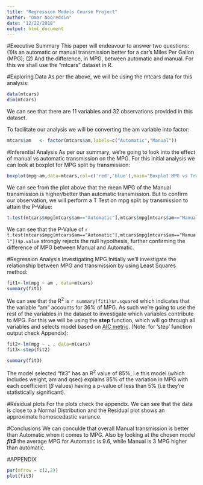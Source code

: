```yaml
---
title: "Regression Models Course Project"
author: "Omar Nooreddin"
date: "12/22/2018"
output: html_document
---
```

#Executive Summary
This paper will endeavour to answer two questions: (1)Is an automatic or manual transmission better for a car's Miles Per Gallon (MPG); (2) And the difference, in MPG, between automatic and manual. For this we shall use the "mtcars" dataset in R.

#Exploring Data
As per the above, we will be using the mtcars data for this analysis:
```r
data(mtcars)
dim(mtcars)
```
We can see that there are 11 variables and 32 observations provided in this dataset.

To facilitate our analysis we will be converting the am variable into factor:
```r
mtcars$am   <- factor(mtcars$am,labels=c("Automatic","Manual"))
```

#Inferential Analysis
As per our summary, we're going to look into the effect of manual vs automatic transmission on the MPG. For this initial analysis we can look at boxplot for MPG split by transmission:
```r
boxplot(mpg~am,data=mtcars,col=c('red','blue'),main="Boxplot MPG vs Transmission")
```

We can see from the plot above that the mean MPG of the Manual transmission is higher/better than automatic transmission. But to confirm our observation, we will perform a T Test on mpg split by transmission to attain the P-Value:
```r
t.test(mtcars$mpg[mtcars$am=="Automatic"],mtcars$mpg[mtcars$am=="Manual"])$p.value
```

We can see that the P-Value of `r t.test(mtcars$mpg[mtcars$am=="Automatic"],mtcars$mpg[mtcars$am=="Manual"])$p.value` strongly rejects the null hypothesis, further confirming the difference of MPG between Manual and Automatic.

#Regression Analysis Investigating MPG
Initially we'll investigate the relationship between MPG and transmission by using Least Squares method:
```r
fit1<-lm(mpg ~ am , data=mtcars)
summary(fit1)
```
We can see that the R^2^ is `r summary(fit1)$r.squared` which indicates that the variable "am" accounts for 36% of MPG. As such we're going to use the rest of the variables in the dataset to investigate which variables contribute to MPG. For this we will be using the **step** function, which will go through all variables and selects model based on [AIC metric][1]. (Note: for 'step' function output check Appendix):
```r
fit2<-lm(mpg ~ . , data=mtcars)
fit3<-step(fit2)
```
```r
summary(fit3)
```
The model selected "fit3" has an R^2^ value of 85%, i.e this model (which includes weight, am and qsec) explains 85% of the variation in MPG with each coefficient ($\beta$ values) having a p-value of less than 5% (i.e they're statistically significant).

#Residual plots
For the plots check the appendix. We can see that the data is close to a Normal Distribution and the Residual plot shows an approximate homoscedastic variance.

#Conclusions
We can conculde that overall Manual transmission is better than Automatic when it comes to MPG. Also by looking at the chosen model ***fit3*** the average MPG for Automatic is 9.6, while Manual is 3 MPG higher than automatic.

#APPENDIX
```r
par(mfrow = c(2,2))
plot(fit3)
```


[1]:https://en.wikipedia.org/wiki/Akaike_information_criterion